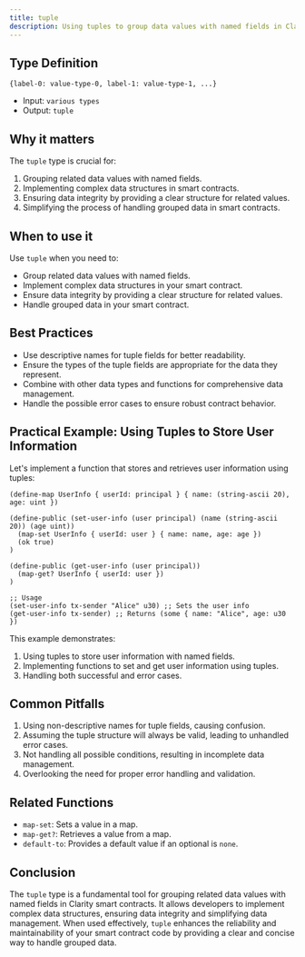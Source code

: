 ```yaml
---
title: tuple
description: Using tuples to group data values with named fields in Clarity smart contracts.
---
```


## Type Definition

```clarity
{label-0: value-type-0, label-1: value-type-1, ...}
```























- Input: `various types`
- Output: `tuple`

## Why it matters

The `tuple` type is crucial for:

1. Grouping related data values with named fields.
2. Implementing complex data structures in smart contracts.
3. Ensuring data integrity by providing a clear structure for related values.
4. Simplifying the process of handling grouped data in smart contracts.

## When to use it

Use `tuple` when you need to:

- Group related data values with named fields.
- Implement complex data structures in your smart contract.
- Ensure data integrity by providing a clear structure for related values.
- Handle grouped data in your smart contract.

## Best Practices

- Use descriptive names for tuple fields for better readability.
- Ensure the types of the tuple fields are appropriate for the data they represent.
- Combine with other data types and functions for comprehensive data management.
- Handle the possible error cases to ensure robust contract behavior.

## Practical Example: Using Tuples to Store User Information

Let's implement a function that stores and retrieves user information using tuples:

```clarity
(define-map UserInfo { userId: principal } { name: (string-ascii 20), age: uint })

(define-public (set-user-info (user principal) (name (string-ascii 20)) (age uint))
  (map-set UserInfo { userId: user } { name: name, age: age })
  (ok true)
)

(define-public (get-user-info (user principal))
  (map-get? UserInfo { userId: user })
)

;; Usage
(set-user-info tx-sender "Alice" u30) ;; Sets the user info
(get-user-info tx-sender) ;; Returns (some { name: "Alice", age: u30 })
```























This example demonstrates:
1. Using tuples to store user information with named fields.
2. Implementing functions to set and get user information using tuples.
3. Handling both successful and error cases.

## Common Pitfalls

1. Using non-descriptive names for tuple fields, causing confusion.
2. Assuming the tuple structure will always be valid, leading to unhandled error cases.
3. Not handling all possible conditions, resulting in incomplete data management.
4. Overlooking the need for proper error handling and validation.

## Related Functions

- `map-set`: Sets a value in a map.
- `map-get?`: Retrieves a value from a map.
- `default-to`: Provides a default value if an optional is `none`.

## Conclusion

The `tuple` type is a fundamental tool for grouping related data values with named fields in Clarity smart contracts. It allows developers to implement complex data structures, ensuring data integrity and simplifying data management. When used effectively, `tuple` enhances the reliability and maintainability of your smart contract code by providing a clear and concise way to handle grouped data.